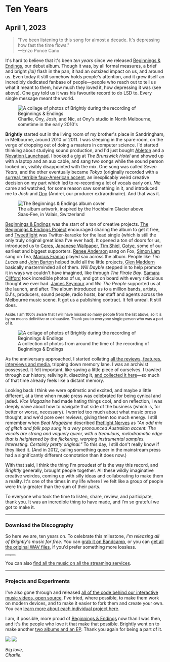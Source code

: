 
# Ten Years

## April 1, 2023

> "I've been listening to this song for almost a decade. It's depressing how fast the time&nbsp;flows."<br />
> —Enzo Ponce Cano

It's hard to believe that it's been _ten years_ since we released [Beginnings & Endings](https://wewerebrightly.bandcamp.com/album/beginnings-endings), our debut album. Though it was, by all formal measures, a brief and bright _(lol)_ flash in the pan, it had an outsized impact on us, and around us. Even today it still somehow holds people's attention, and it grew itself an incredibly dedicated fanbase of people—people who reach out to tell us what it meant to them, how much they loved it, how depressing it was (see above). One guy told us it was his favourite record to do LSD to. Every single message meant the world.

<figure>
  <img
    src="/images/ten-years-banner.jpg"
    className="rounded-lg shadow-2xl"
    alt="A collage of photos of Brightly during the recording of Beginnings & Endings"
  />
  <figcaption>
    Charlie, Ony, Josh, and Nic, at Ony's studio in North Melbourne, sometime in
    the early 2010's
  </figcaption>
</figure>

**Brightly** started out in the living room of my brother's place in Sandringham, in Melbourne, around 2010 or 2011. I was sleeping in the spare room, on the verge of dropping out of doing a masters in computer science. I'd started thinking about studying sound production, and I'd just bought [Ableton](https://www.ableton.com/) and a [Novation Launchpad](https://novationmusic.com/en/launch). I booked a gig at _The Brunswick Hotel_ and showed up with a laptop and an aux cable, and sang two songs while the sound person looked on, visibly disappointed with the mix. One song was called _Seven Years_, and the other eventually became _Tokyo_ (originally recorded with a [surreal, terrible faux-American accent](https://www.youtube.com/watch?v=gA77r0aGtpM), an inexplicably weird creative decision on my part which led to re-recording a lot of vocals early on). _Nic_ came and watched, for some reason saw something in it, and introduced me to _Josh_ and [Ony](https://andreieremin.com/) (Andrei, our producer extraordinaire). And that was it.

<figure>
  <picture className="min-h-[350px] block">
    <source
      srcSet="/images/ten-years-mountains-dark.webp"
      media="(prefers-color-scheme: dark)"
    />
    <img
      src="/images/ten-years-mountains-light.webp"
      className="absolute h-[350px] aspect-1319/494 object-cover left-0 right-0 mx-auto my-0"
      alt="The Beginnings & Endings album cover"
    />
  </picture>
  <figcaption>
    The album artwork, inspired by the Hochbalm Glacier above Saas-Fee, in
    Valais, Switzerland
  </figcaption>
</figure>

[Beginnings & Endings](https://wewerebrightly.bandcamp.com/album/beginnings-endings) was the start of a ton of creative projects. [The Beginnings & Endings Project](https://beginnings.wewerebrightly.com) encouraged sharing the album to get it free, and [Tweetflight](https://tweetflight.wewerebrightly.com/) was Twitter-karaoke for the lead single (which is still the only truly original great idea I've ever had). It opened a ton of doors for us, introduced us to [Ceres](https://ceresband.bandcamp.com/), [Japanese Wallpaper](https://www.japanese-wallpaper.com/), [Tim Shiel](https://www.timshiel.com/), [Gotye](http://www.gotye.com/), some of our earliest and biggest supporters. [Renee Anderson](https://www.instagram.com/renee_anderson_music) sang on Fox, [Simon Lam](https://www.instagram.com/sssimonlam/) sang on Tea, [Marcus Franco](https://www.instagram.com/marcus.xciii/) played sax across the album. People like _Tim Lucas_ and [John Barton](https://johnbarton.co/) helped build all the little projects, [Glen Maddern](https://glenmaddern.com/) basically masterminded all of them. _Will Dayble_ stepped in to help promote it in ways we couldn't have imagined, like through _The Pirate Bay_. [Samara Clifford](https://samaraclifford.com/) took incredible photos of us, and got on board with every ridiculous thought we ever had. [James Seymour](https://www.jseymourproduction.com/) and <em>We The People</em> supported us at the launch, and after. The album introduced us to a million bands, artists, DJ's, producers, sound people, radio hosts, bar staff and agents across the Melbourne music scene. It got us a publishing contract. It felt unreal. It still does.

<small>
  Aside: I am 100% aware that I will have missed so many people from the list
  above, so it is by no means definitive or exhaustive. Thank you to everyone
  single person who was a part of it.
</small>

<figure>
  <picture>
    <source
      media="(min-width: 1024px)"
      srcSet="/images/ten-years-collage@2x.webp"
    />
    <img
      src="/images/ten-years-collage.webp"
      alt="A collage of photos of Brightly during the recording of Beginnings & Endings"
    />
  </picture>

  <figcaption>
    A collection of photos from around the time of the recording of Beginnings &
    Endings
  </figcaption>
</figure>

As the anniversary approached, I started collating [all the reviews, features, interviews and media](/#reviews-and-media), tripping down memory lane. I was an archivist possessed. It felt important, like saving a little piece of ourselves. I trawled through our history, reliving it, disecting it, [and collected it here](/)—so much of that time already feels like a distant memory.

Looking back I think we were optimstic and excited, and maybe a little different, at a time when music press was celebrated for being cynical and jaded. _Vice Magazine_ had made hating things cool, and on reflection, I was deeply naive about how to navigate that side of the business (which is, for better or worse, necessary). I worried too much about what music press thought, and we'd pore over reviews, giving them too much energy. I still remember when _Beat Magazine_ described [Preflight Nerves](https://tweetflight.wewerebrightly.com/) as <em>"An odd mix of glitch and folk pop sung in a very pronounced Australian accent. The vocals are strong and vaguely queer, with a tremulous, melodramatic edge that is heightened by the flickering, warping instrumental samples. Interesting. Certainly pretty original."</em> To this day, I still don't really know if they liked it. (And in 2012, callng something queer in the mainstream press had a significantly different connotation than it does now.)

With that said, I think the thing I'm proudest of is the way this record, and _Brightly_ generally, brought people together. All these wildly imaginative creative weirdos, coming up with silly ideas and collaborating to make them a reality. It's one of the times in my life where I've felt like a group of people were truly greater than the sum of their parts.

To everyone who took the time to listen, share, review, and participate, thank you. It was an incredible thing to have made, and I'm so grateful we got to make it.

---

### Download the Discography

So here we are, ten years on. To celebrate this milestone, _I'm releasing all of Brightly's music for free_. You can [grab it on Bandcamp](https://wewerebrightly.bandcamp.com/), or you can [get all the original WAV files](https://github.com/superhighfives/brightly-releases), if you'd prefer something more lossless.

<div className="not-prose dark:text-yellow-400 flex flex-wrap gap-4">
  <Button
    href="https://wewerebrightly.bandcamp.com/"
    Icon={SiBandcamp}
    title="Get the music on Bandcamp"
  />
  <Button
    href="https://github.com/superhighfives/brightly-releases"
    Icon={SiGithub}
    title="Get the WAV files on GitHub"
  />
</div>

You can also [find all the music on all the streaming services](/#listen).

---

### Projects and Experiments

I've also gone through and released [all of the code behind our interactive music videos, open source](https://github.com/superhighfives/brightly). I've tried, where possible, to make them work on modern devices, and to make it easier to fork them and create your own. You can [learn more about each individual project here](https://github.com/superhighfives/brightly).

<div className="not-prose dark:text-yellow-400 space-y-16 p-8 my-16 dark:bg-stone-900 bg-stone-50 rounded-lg shadow-2xl xl:-ml-8 xl:-mr-8">
  <Projects variant="blog" />
</div>

I am, if possible, more proud of [Beginnings & Endings](https://wewerebrightly.bandcamp.com/album/beginnings-endings) now than I was then, and it's the people who love it that make that possible. Brightly went on to make another [two albums and an EP](https://wewerebrightly.bandcamp.com/). Thank you again for being a part of it.

<div className="max-w-xs">
  <img className="block dark:hidden" src="images/signature-dark.png" />
  <img className="hidden dark:block" src="images/signature-light.png" />
</div>

_Big love,_ <br />
_Charlie._
